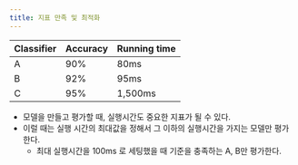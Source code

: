 ```yaml
---
title: 지표 만족 및 최적화
---
```

| **Classifier** | **Accuracy** | **Running time** |
| --- | --- | --- |
| A | 90% | 80ms |
| B | 92% | 95ms |
| C | 95% | 1,500ms |
- 모델을 만들고 평가할 때, 실행시간도 중요한 지표가 될 수 있다.
- 이럴 때는 실행 시간의 최대값을 정해서 그 이하의 실행시간을 가지는 모델만 평가한다.
    - 최대 실행시간을 100ms 로 세팅했을 때 기준을 충족하는 A, B만 평가한다.